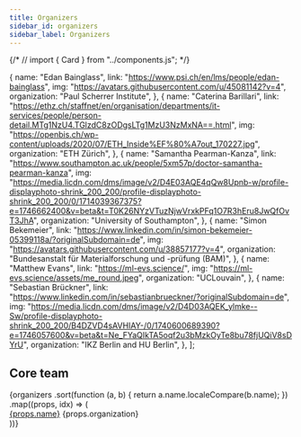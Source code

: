 ```yaml
---
title: Organizers
sidebar_id: organizers
sidebar_label: Organizers
---
```


{/* // import { Card } from "../components.js"; */}

  {
    name: "Edan Bainglass",
    link: "https://www.psi.ch/en/lms/people/edan-bainglass",
    img: "https://avatars.githubusercontent.com/u/45081142?v=4",
    organization: "Paul Scherrer Institute",
  },
  {
    name: "Caterina Barillari",
    link: "https://ethz.ch/staffnet/en/organisation/departments/it-services/people/person-detail.MTg1NzU4.TGlzdC8zODgsLTg1MzU3NzMxNA==.html",
    img: "https://openbis.ch/wp-content/uploads/2020/07/ETH_Inside%EF%80%A7out_170227.jpg",
    organization: "ETH Zürich",
  },
  {
    name: "Samantha Pearman-Kanza",
    link: "https://www.southampton.ac.uk/people/5xm57p/doctor-samantha-pearman-kanza",
    img: "https://media.licdn.com/dms/image/v2/D4E03AQE4qQw8Upnb-w/profile-displayphoto-shrink_200_200/profile-displayphoto-shrink_200_200/0/1714039367375?e=1746662400&v=beta&t=T0K26NYzVTuzNjwVrxkPFq1O7R3hEru8JwQfOvT3JhA",
    organization: "University of Southampton",
  },
  {
    name: "Simon Bekemeier",
    link: "https://www.linkedin.com/in/simon-bekemeier-05399118a/?originalSubdomain=de",
    img: "https://avatars.githubusercontent.com/u/38857177?v=4",
    organization: "Bundesanstalt für Materialforschung und -prüfung (BAM)",
  },
  {
    name: "Matthew Evans",
    link: "https://ml-evs.science/",
    img: "https://ml-evs.science/assets/me_round.jpeg",
    organization: "UCLouvain",
  },
  {
    name: "Sebastian Brückner",
    link: "https://www.linkedin.com/in/sebastianbrueckner/?originalSubdomain=de",
    img: "https://media.licdn.com/dms/image/v2/D4D03AQEK_ylmke--Sw/profile-displayphoto-shrink_200_200/B4DZVD4sAVHIAY-/0/1740600689390?e=1746057600&v=beta&t=Ne_FYaQIkTA5oqf2u3bMzkOyTe8bu78fjUQiV8sDYrU",
    organization: "IKZ Berlin and HU Berlin",
  },
];

## Core team

<div className="container">
  <div className="row">
    {organizers
      .sort(function (a, b) {
        return a.name.localeCompare(b.name);
      })
      .map((props, idx) => (
        <div className="col-sm-6 col-xxl-4 mb-4">
          <Card className="h-100 p-0">
            <Card.Img variant="top" src={props.img} />
            <Card.Body>
              <Card.Title>
                <a href={props.link}>{props.name}</a>
              </Card.Title>
              <Card.Text>{props.organization}</Card.Text>
            </Card.Body>
          </Card>
        </div>
      ))}
  </div>
</div>
